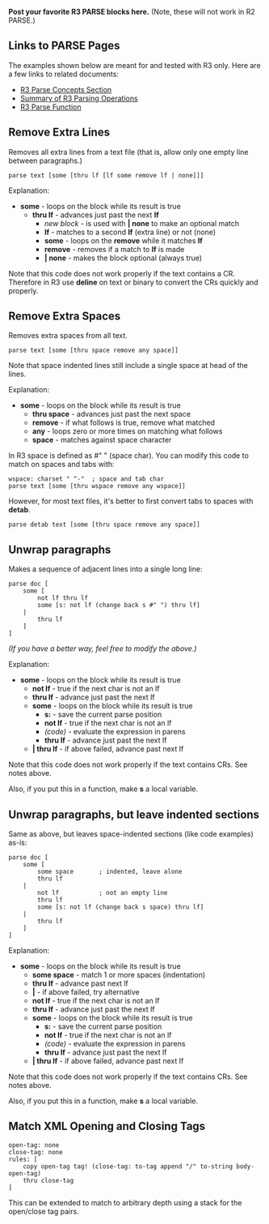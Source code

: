 '''Post your favorite R3 PARSE blocks here.''' (Note, these will not work in R2 PARSE.)

==Links to PARSE Pages==

The examples shown below are meant for and tested with R3 only. Here are a few links to related documents:

*[http://www.rebol.com/r3/docs/concepts/parsing.html R3 Parse Concepts Section]
*[http://www.rebol.com/r3/docs/concepts/parsing-summary.html Summary of R3 Parsing Operations]
*[http://www.rebol.com/r3/docs/functions/parse.html R3 Parse Function]

==Remove Extra Lines==

Removes all extra lines from a text file (that is, allow only one empty line between paragraphs.)

<pre>
parse text [some [thru lf [lf some remove lf | none]]]
</pre>

Explanation:

*'''some''' - loops on the block while its result is true
**'''thru lf''' - advances just past the next '''lf'''
***''new block'' - is used with '''| none''' to make an optional match
***'''lf''' - matches to a second '''lf''' (extra line) or not (none)
***'''some''' - loops on the '''remove''' while it matches '''lf'''
***'''remove''' - removes if a match to '''lf''' is made
***'''| none''' - makes the block optional (always true)

Note that this code does not work properly if the text contains a CR. Therefore in R3 use '''deline''' on text or binary to convert the CRs quickly and properly.

==Remove Extra Spaces==

Removes extra spaces from all text.

<pre>
parse text [some [thru space remove any space]]
</pre>

Note that space indented lines still include a single space at head of the lines.

Explanation:

*'''some''' - loops on the block while its result is true
**'''thru space''' - advances just past the next space
**'''remove''' - if what follows is true, remove what matched
**'''any''' - loops zero or more times on matching what follows
**'''space''' - matches against space character

In R3 space is defined as #" " (space char). You can modify this code to match on spaces and tabs with:

<pre>
wspace: charset " ^-"  ; space and tab char
parse text [some [thru wspace remove any wspace]]
</pre>

However, for most text files, it's better to first convert tabs to spaces with '''detab'''.

<pre>
parse detab text [some [thru space remove any space]]
</pre>

==Unwrap paragraphs==

Makes a sequence of adjacent lines into a single long line:

<pre>
parse doc [
    some [
        not lf thru lf
        some [s: not lf (change back s #" ") thru lf]
    |
        thru lf
    ]
]
</pre>

''(If you have a better way, feel free to modify the above.)''

Explanation:

*'''some''' - loops on the block while its result is true
**'''not lf''' - true if the next char is not an lf
**'''thru lf''' - advance just past the next lf
**'''some''' - loops on the block while its result is true
***'''s:''' - save the current parse position
***'''not lf''' - true if the next char is not an lf
***''(code)'' - evaluate the expression in parens
***'''thru lf''' - advance just past the next lf
**'''| thru lf''' - if above failed, advance past next lf

Note that this code does not work properly if the text contains CRs. See notes above.

Also, if you put this in a function, make '''s''' a local variable.

==Unwrap paragraphs, but leave indented sections==

Same as above, but leaves space-indented sections (like code examples) as-is:

<pre>
parse doc [
    some [ 
        some space       ; indented, leave alone
        thru lf 
    |
        not lf           ; not an empty line
        thru lf
        some [s: not lf (change back s space) thru lf]
    |
        thru lf
    ]
]
</pre>

Explanation:

*'''some''' - loops on the block while its result is true
**'''some space''' - match 1 or more spaces (indentation)
**'''thru lf''' - advance past next lf
**'''|''' - if above failed, try alternative
**'''not lf''' - true if the next char is not an lf
**'''thru lf''' - advance just past the next lf
**'''some''' - loops on the block while its result is true
***'''s:''' - save the current parse position
***'''not lf''' - true if the next char is not an lf
***''(code)'' - evaluate the expression in parens
***'''thru lf''' - advance just past the next lf
**'''| thru lf''' - if above failed, advance past next lf

Note that this code does not work properly if the text contains CRs. See notes above.

Also, if you put this in a function, make '''s''' a local variable.

==Match XML Opening and Closing Tags==
<pre>
open-tag: none
close-tag: none
rules: [
    copy open-tag tag! (close-tag: to-tag append "/" to-string body-open-tag)
    thru close-tag
]
</pre>

This can be extended to match to arbitrary depth using a stack for the open/close tag pairs.